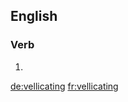 
==English==

===Verb===
{{head|en}}

# {{present participle of|vellicate}}

[[de:vellicating]]
[[fr:vellicating]]